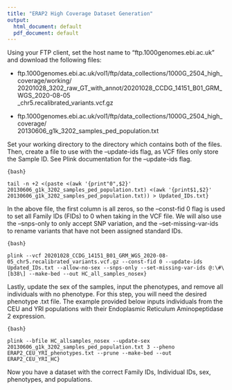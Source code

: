 ```yaml
---
title: "ERAP2 High Coverage Dataset Generation"
output:
  html_document: default
  pdf_document: default
---
```


Using your FTP client, set the host name to "ftp.1000genomes.ebi.ac.uk" and download the following files:

-   ftp.1000genomes.ebi.ac.uk/vol1/ftp/data_collections/1000G_2504_high_coverage/working/\
    20201028_3202_raw_GT_with_annot/20201028_CCDG_14151_B01_GRM_WGS_2020-08-05\
    \_chr5.recalibrated_variants.vcf.gz

-   ftp.1000genomes.ebi.ac.uk/vol1/ftp/data_collections/1000G_2504_high_coverage/\
    20130606_g1k_3202_samples_ped_population.txt

Set your working directory to the directory which contains both of the files. Then, create a file to use with the --update-ids flag, as VCF files only store the Sample ID. See Plink documentation for the --update-ids flag.

`{bash}`

`tail -n +2 <(paste <(awk '{print"0",$2}' 20130606_g1k_3202_samples_ped_population.txt) <(awk '{print$1,$2}' 20130606_g1k_3202_samples_ped_population.txt)) > Updated_IDs.txt}`

In the above file, the first column is all zeros, so the --const-fid 0 flag is used to set all Family IDs (FIDs) to 0 when taking in the VCF file. We will also use the --snps-only to only accept SNP variation, and the --set-missing-var-ids to rename variants that have not been assigned standard IDs.

`{bash}`

`plink --vcf 20201028_CCDG_14151_B01_GRM_WGS_2020-08-05_chr5.recalibrated_variants.vcf.gz --const-fid 0 --update-ids Updated_IDs.txt --allow-no-sex --snps-only --set-missing-var-ids @:\#\[b38\] --make-bed --out HC_all_samples_nosex}`

Lastly, update the sex of the samples, input the phenotypes, and remove all individuals with no phenotype. For this step, you will need the desired phenotype .txt file. The example provided below inputs individuals from the CEU and YRI populations with their Endoplasmic Reticulum Aminopeptidase 2 expression.

`{bash}`

`plink --bfile HC_allsamples_nosex --update-sex 20130606_g1k_3202_samples_ped_population.txt 3 --pheno ERAP2_CEU_YRI_phenotypes.txt --prune --make-bed --out ERAP2_CEU_YRI_HC}`

Now you have a dataset with the correct Family IDs, Individual IDs, sex, phenotypes, and populations.
